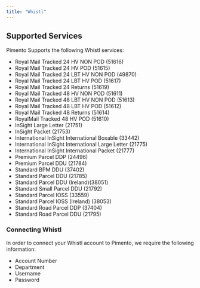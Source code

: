 ```yaml
---
title: "Whistl"
---
```


## Supported Services

Pimento Supports the following Whistl services:

* Royal Mail Tracked 24 HV NON POD (51616)
* Royal Mail Tracked 24 HV POD (51615)
* Royal Mail Tracked 24 LBT HV NON POD (49870)
* Royal Mail Tracked 24 LBT HV POD (51617)
* Royal Mail Tracked 24 Returns (51619)
* Royal Mail Tracked 48 HV NON POD (51611)
* Royal Mail Tracked 48 LBT HV NON POD (51613)
* Royal Mail Tracked 48 LBT HV POD (51612)
* Royal Mail Tracked 48 Returns (51614)
* RoyalMail Tracked 48 HV POD (51610)
* InSight Large Letter (21751)
* InSight Packet (21753)
* International InSight International Boxable (33442)
* International InSight International Large Letter (21775)
* International InSight International Packet (21777)
* Premium Parcel DDP (24496)
* Premium Parcel DDU (21784)
* Standard BPM DDU (37402)
* Standard Parcel DDU (21785)
* Standard Parcel DDU (Ireland)(38051)
* Standard Small Parcel DDU (21792)
* Standard Parcel IOSS (33559)
* Standard Parcel IOSS (Ireland) (38053)
* Standard Road Parcel DDP (37404)
* Standard Road Parcel DDU (21795)

### Connecting Whistl

In order to connect your Whistl account to Pimento, we require the following information:

* Account Number
* Department
* Username
* Password